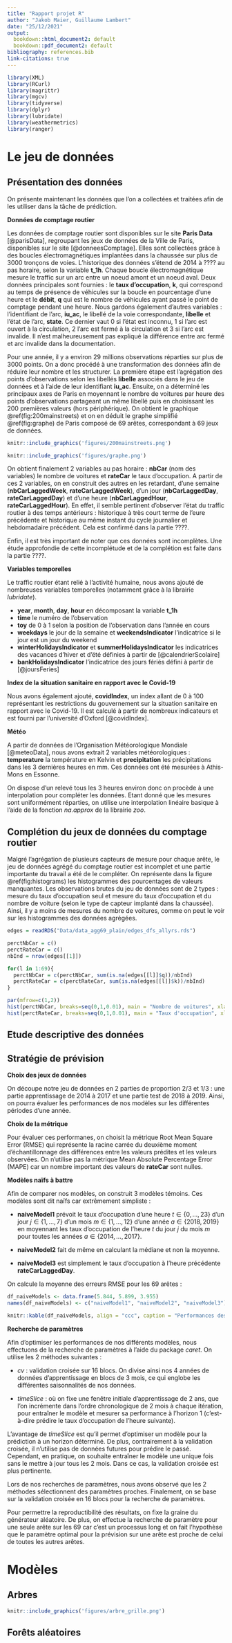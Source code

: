 ```yaml
---
title: "Rapport projet R"
author: "Jakob Maier, Guillaume Lambert"
date: "25/12/2021"
output:
  bookdown::html_document2: default
  bookdown::pdf_document2: default
bibliography: references.bib
link-citations: true
---
```


```r
library(XML)
library(RCurl)
library(magrittr)
library(mgcv)
library(tidyverse)
library(dplyr)
library(lubridate)
library(weathermetrics)
library(ranger)
```


# Le jeu de données

## Présentation des données

On présente maintenant les données que l'on a collectées et traitées afin de les utiliser dans la tâche de prédiction. 

**Données de comptage routier**

Les données de comptage routier sont disponibles sur le site **Paris Data** [@parisData], regroupant les jeux de données de la Ville de Paris, disponibles sur le site [@donneesComptage]. Elles sont collectées grâce à des boucles électromagnétiques implantées dans la chaussée sur plus de 3000 tronçons de voies. L'historique des données s'étend de 2014 à ???? au pas horaire, selon la variable **t_1h**. Chaque boucle électromagnétique mesure le traffic sur un arc entre un noeud amont et un noeud aval. Deux données principales sont fournies : le **taux d'occupation**, **k**, qui correspond au temps de présence de véhicules sur la boucle en pourcentage d’une heure et le **débit**, **q** qui est  le nombre de véhicules ayant passé le point de comptage pendant une heure. Nous gardons également d'autres variables : l'identifiant de l'arc, **iu_ac**, le libellé de la voie correspondante, **libelle** et l'état de l'arc, **state**. Ce dernier vaut 0 si l'état est inconnu, 1 si l'arc est ouvert à la circulation, 2 l'arc est fermé à la circulation et 3 si l'arc est invalide. Il n'est malheureusement pas expliqué la différence entre arc fermé et arc invalide dans la documentation. 

Pour une année, il y a environ 29 millions observations réparties sur plus de 3000 points. On a donc procédé à une transformation des données afin de réduire leur nombre et les structurer. La première étape est l'agrégation des points d'observations selon les libellés **libelle** associés dans le jeu de données et à l'aide de leur identifiant **iu_ac**. Ensuite, on a déterminé les principaux axes de Paris en moyennant le nombre de voitures par heure des points d'observations partageant un même libellé puis en choisissant les 200 premières valeurs (hors périphérique). On obtient le graphique \@ref(fig:200mainstreets) et on en déduit le graphe simplifié \@ref(fig:graphe) de Paris composé de 69 arêtes, correspondant à 69 jeux de données.

```r
knitr::include_graphics('figures/200mainstreets.png')
```

```r
knitr::include_graphics('figures/graphe.png')
```

On obtient finalement 2 variables au pas horaire : **nbCar** (nom des variables) le nombre de voitures et **rateCar** le taux d'occupation. A partir de ces 2 variables, on en construit des autres en les retardant, d'une semaine (**nbCarLaggedWeek**, **rateCarLaggedWeek**), d'un jour (**nbCarLaggedDay**, **rateCarLaggedDay**) et d'une heure (**nbCarLaggedHour**, **rateCarLaggedHour**). En effet, il semble pertinent d'observer l'état du traffic routier à des temps antérieurs : historique à très court terme de l'eure précédente et historique au même instant du cycle journalier et hebdomadaire précédent. Cela est confirmé dans la partie ????.

Enfin, il est très important de noter que ces données sont incomplètes. Une étude approfondie de cette incomplétude et de la complétion est faite dans la partie ????.

**Variables temporelles**

Le traffic routier étant relié à l'activité humaine, nous avons ajouté de nombreuses variables temporelles (notamment grâce à la librairie *lubridate*).

- **year**, **month**, **day**, **hour** en décomposant la variable **t_1h**
- **time** le numéro de l'observation
- **toy** de 0 à 1 selon la position de l'observation dans l'année en cours
- **weekdays** le jour de la semaine et **weekendsIndicator** l'indicatrice si le jour est un jour du weekend
- **winterHolidaysIndicator** et **summerHolidaysIndicator** les indicatrices des vacances d'hiver et d'été définies à partir de [@calendrierScolaire]
- **bankHolidaysIndicator** l'indicatrice des jours fériés défini à partir de [@joursFeries]

**Index de la situation sanitaire en rapport avec le Covid-19**

Nous avons également ajouté, **covidIndex**, un index allant de 0 à 100 représentant les restrictions du gouvernement sur la situation sanitaire en rapport avec le Covid-19. Il est calculé à partir de nombreux indicateurs et est fourni par l'université d'Oxford [@covidIndex].

**Météo**

A partir de données de l'Organisation Météorologique Mondiale [@meteoData], nous avons extrait 2 variables météorologiques : **temperature** la température en Kelvin et **precipitation** les précipitations dans les 3 dernières heures en mm. Ces données ont été mesurées à Athis-Mons en Essonne. 

On dispose d'un relevé tous les 3 heures environ donc on procède à une interpolation pour compléter les données. Etant donné que les mesures sont uniformément réparties, on utilise une interpolation linéaire basique à l'aide de la fonction *na.approx* de la librairie *zoo*.

## Complétion du jeux de données du comptage routier

Malgré l'agrégation de plusieurs capteurs de mesure pour chaque arête, le jeu de données agrégé du comptage routier est incomplet et une partie importante du travail a été de le compléter. On représente dans la figure \@ref(fig:histograms) les histogrammes des pourcentages de valeurs manquantes. Les observations brutes du jeu de données sont de 2 types : mesure du taux d'occupation seul et mesure du taux d'occupation et du nombre de voiture (selon le type de capteur implanté dans la chaussée). Ainsi, il y a moins de mesures du nombre de voitures, comme on peut le voir sur les histogrammes des données agrégées. 

```r
edges = readRDS("Data/data_agg69_plain/edges_dfs_allyrs.rds")

perctNbCar = c()
perctRateCar = c()
nbInd = nrow(edges[[1]])

for(l in 1:69){
  perctNbCar = c(perctNbCar, sum(is.na(edges[[l]]$q))/nbInd)
  perctRateCar = c(perctRateCar, sum(is.na(edges[[l]]$k))/nbInd)
}

par(mfrow=c(1,2)) 
hist(perctNbCar, breaks=seq(0,1,0.01), main = "Nombre de voitures", xlab = "% de valeurs manquantes", ylab = "Effectif")
hist(perctRateCar, breaks=seq(0,1,0.01), main = "Taux d'occupation", xlab = "% de valeurs manquantes", ylab = "Effectif")
```

## Etude descriptive des données

## Stratégie de prévision

**Choix des jeux de données**

On découpe notre jeu de données en 2 parties de proportion 2/3 et 1/3 : une partie apprentissage de 2014 à 2017 et une partie test de 2018 à 2019. Ainsi, on pourra évaluer les performances de nos modèles sur les différentes périodes d'une année. 

**Choix de la métrique**

Pour évaluer ces performanes, on choisit la métrique Root Mean Square Error (RMSE) qui représente la racine carrée du deuxième moment d'échantillonnage des différences entre les valeurs prédites et les valeurs observées. On n'utilise pas la métrique Mean Absolute Percentage Error (MAPE) car un nombre important des valeurs de **rateCar** sont nulles. 

**Modèles naïfs à battre**

Afin de comparer nos modèles, on construit 3 modèles témoins. Ces modèles sont dit naïfs car extrêmement simpliste :

* **naiveModel1** prévoit le taux d'occupation d'une heure $t \in \{ 0, \dots, 23 \}$ d'un jour $j \in \{ 1, \dots, 7\}$ d'un mois $m \in \{ 1, \dots, 12 \}$ d'une année $a \in \{ 2018, 2019 \}$ en moyennant les taux d'occupation de l'heure $t$ du jour $j$ du mois $m$ pour toutes les années $a \in \{ 2014, \dots, 2017 \}$.

* **naiveModel2** fait de même en calculant la médiane et non la moyenne.

* **naiveModel3** est simplement le taux d'occupation à l'heure précédente **rateCarLaggedDay**.

On calcule la moyenne des erreurs RMSE pour les 69 arêtes :

```r
df_naiveModels <- data.frame(5.844, 5.899, 3.955)
names(df_naiveModels) <- c("naiveModel1", "naiveModel2", "naiveModel3")

knitr::kable(df_naiveModels, align = "ccc", caption = "Performances des modèles naïfs témoins")
```

**Recherche de paramètres**

Afin d'optimiser les performances de nos différents modèles, nous effectuons de la recherche de paramètres à l'aide du package *caret*. On utilise les 2 méthodes suivantes :

* *cv* : validation croisée sur 16 blocs. On divise ainsi nos 4 années de données d'apprentissage en blocs de 3 mois, ce qui englobe les différentes saisonnalités de nos données.

* *timeSlice* : où on fixe une fenêtre initiale d'apprentissage de 2 ans, que l'on incrémente dans l'ordre chronologique de 2 mois à chaque itération, pour entraîner le modèle et mesurer sa performance à l'horizon 1 (c'est-à-dire prédire le taux d'occupation de l'heure suivante).  

L'avantage de *timeSlice* est qu'il permet d'optimiser un modèle pour la prédiction à un horizon déterminé. De plus, contrairement à la validation croisée, il n'utilise pas de données futures pour prédire le passé. Cependant, en pratique, on souhaite entraîner le modèle une unique fois sans le mettre à jour tous les 2 mois. Dans ce cas, la validation croisée est plus pertinente. 

Lors de nos recherches de paramètres, nous avons observé que les 2 méthodes sélectionnent des paramètres proches. Finalement, on se base sur la validation croisée en 16 blocs pour la recherche de paramètres. 

Pour permettre la reproductibilité des résultats, on fixe la graine du générateur aléatoire. De plus, on effectue la recherche de paramètre pour une seule arête sur les 69 car c'est un processus long et on fait l'hypothèse que le paramètre optimal pour la prévision sur une arête est proche de celui de toutes les autres arêtes.  

# Modèles

## Arbres

```r
knitr::include_graphics('figures/arbre_grille.png')
```

## Forêts aléatoires





















































